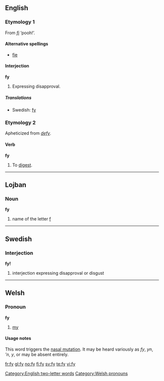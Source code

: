 ==English==

===Etymology 1===
From {{etyl|la}} ''[[fi]]'' ‘pooh!’.

====Alternative spellings====
* [[fie]]

====Interjection====
'''fy'''

# {{archaic}} Expressing disapproval.

=====Translations=====
* Swedish: [[fy#Swedish|fy]]

===Etymology 2===
Apheticized from ''[[defy]]''.

====Verb====
'''fy'''

# {{obsolete}} To [[digest]].

[[Category:English two-letter words]]

----

==Lojban==

===Noun===
'''fy'''

# name of the letter [[f]]

----

==Swedish==

===Interjection===
'''fy!'''

# interjection expressing disapproval or disgust

----

==Welsh==

===Pronoun===
'''fy'''

# [[my]]

====Usage notes====
This word triggers the [[nasal mutation]]. It may be heard variously as ''fy'', ''yn'', '''n'', ''y'', or may be absent entirely.

[[Category:Welsh pronouns]]

[[fr:fy]]
[[gl:fy]]
[[no:fy]]
[[fi:fy]]
[[sv:fy]]
[[te:fy]]
[[vi:fy]]